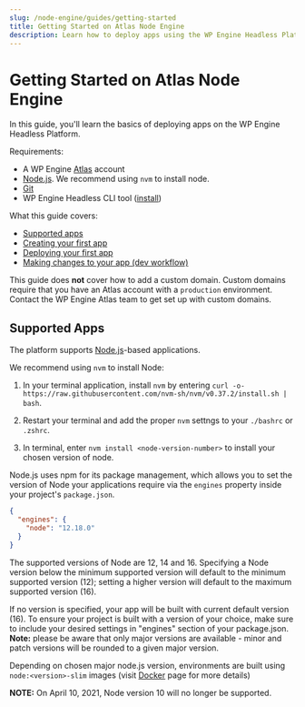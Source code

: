 ```yaml
---
slug: /node-engine/guides/getting-started
title: Getting Started on Atlas Node Engine
description: Learn how to deploy apps using the WP Engine Headless Platform, Atlas.
---
```


# Getting Started on Atlas Node Engine

In this guide, you'll learn the basics of deploying apps on the WP Engine Headless Platform.

Requirements:

- A WP Engine [Atlas](https://wpengine.com/atlas) account
- [Node.js](https://nodejs.org/en/download/). We recommend using `nvm` to install node.
- [Git](https://git-scm.com/downloads)
- WP Engine Headless CLI tool ([install](../introduction#install-the-atlas-cli))

What this guide covers:

- [Supported apps](#supported-apps)
- [Creating your first app](./create-app)
- [Deploying your first app](./deployment)
- [Making changes to your app (dev workflow)](./developer-workflow)

This guide does **not** cover how to add a custom domain. Custom domains require that you have an Atlas account with a `production` environment. Contact the WP Engine Atlas team to get set up with custom domains.

## Supported Apps

The platform supports [Node.js](https://nodejs.org/)-based applications.

We recommend using `nvm` to install Node:

1. In your terminal application, install `nvm` by entering `curl -o- https://raw.githubusercontent.com/nvm-sh/nvm/v0.37.2/install.sh | bash`.

2. Restart your terminal and add the proper `nvm` settngs to your `./bashrc` or `.zshrc`.

3. In terminal, enter `nvm install <node-version-number>` to install your chosen version of node.

Node.js uses npm for its package management, which allows you to set the version of Node your applications require via the `engines` property inside your project's `package.json`.

```json
{
  "engines": {
    "node": "12.18.0"
  }
}
```

The supported versions of Node are 12, 14 and 16. Specifying a Node version below the minimum supported version will default to the minimum supported version (12); setting a higher version will default to the maximum supported version (16). 

If no version is specified, your app will be built with current default version (16). To ensure your project is built with a version of your choice, make sure to include your desired settings in "engines" section of your package.json. **Note:** please be aware that only major versions are available - minor and patch versions will be rounded to a given major version.

Depending on chosen major node.js version, environments are built using `node:<version>-slim` images (visit [Docker](https://hub.docker.com/_/node) page for more details)


**NOTE:** On April 10, 2021, Node version 10 will no longer be supported.
